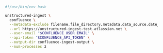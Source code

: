 ```bash Shell
#!/usr/bin/env bash

unstructured-ingest \
  confluence \
  --metadata-exclude filename,file_directory,metadata.data_source.date_processed \
  --url https://unstructured-ingest-test.atlassian.net \
  --user-email "$CONFLUENCE_USER_EMAIL" \
  --api-token "$CONFLUENCE_API_TOKEN" \
  --output-dir confluence-ingest-output \
  --num-processes 2
```
